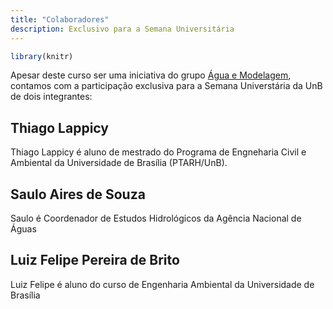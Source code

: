 ```yaml
---
title: "Colaboradores"
description: Exclusivo para a Semana Universitária
---
```


```r
library(knitr)
```
Apesar deste curso ser uma iniciativa do grupo [Água e Modelagem](https://aguaemodelagem.wordpress.com), contamos com a participação exclusiva para a Semana Universtária da UnB de dois integrantes: 

## Thiago Lappicy

Thiago Lappicy é aluno de mestrado do Programa de Engneharia Civil e Ambiental da Universidade de Brasília (PTARH/UnB).

## Saulo Aires de Souza

Saulo é Coordenador de Estudos Hidrológicos da Agência Nacional de Águas

## Luiz Felipe Pereira de Brito

Luiz Felipe é aluno do curso de Engenharia Ambiental da Universidade de Brasília
